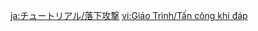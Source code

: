 {{Tutorial
|title    = Plunging Attacks
|subtitle = Combat Knowledge
|type     = Adventure
|icon     = Icon Tutorial Combat.png
|about    = Plunging Attack
|image1   = Tutorial Adventure Plunging Attacks.png
|text1    = Unleashing a {{Color|help|Normal Attack}} from a certain distance off the ground will unleash a {{Color|help|Plunging Attack}} instead. Fall damage is decreased when using this form of attack.
|sort     = 6014
}}
<noinclude>
<!-- interwikis -->
[[ja:チュートリアル/落下攻撃]]
[[vi:Giáo Trình/Tấn công khi đáp]]
</noinclude>